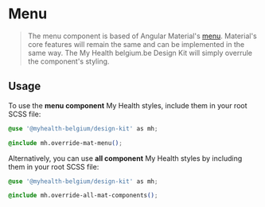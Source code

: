 
<Meta title="Angular Components/Menu" />

# Menu

> The menu component is based of Angular Material's [menu](https://material.angular.io/components/menu). Material's core features will remain the same and can be implemented in the same way.
> The My Health belgium.be Design Kit will simply overrule the component's styling.

## Usage

To use the **menu component** My Health styles, include them in your root SCSS file:

```css
@use '@myhealth-belgium/design-kit' as mh;

@include mh.override-mat-menu();
```

Alternatively, you can use **all component** My Health styles by including them in your root SCSS file:

```css
@use '@myhealth-belgium/design-kit' as mh;

@include mh.override-all-mat-components();
```
